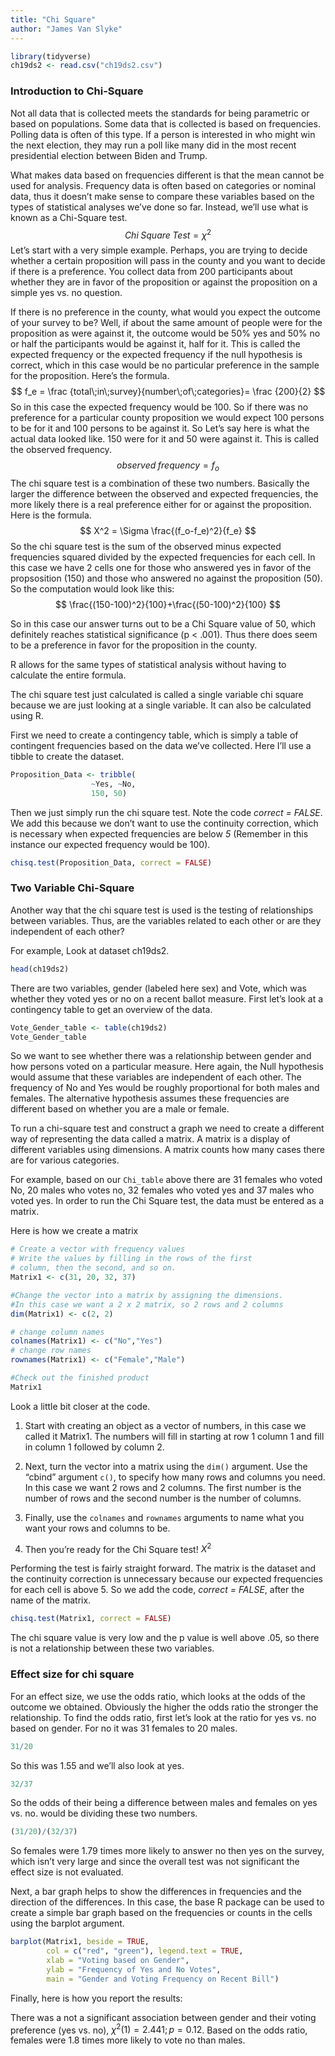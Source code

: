 ```yaml
---
title: "Chi Square"
author: "James Van Slyke"
---
```


```r
library(tidyverse)
ch19ds2 <- read.csv("ch19ds2.csv")
```

### Introduction to Chi-Square

Not all data that is collected meets the standards for being parametric or based on populations. Some data that is collected is based on frequencies. Polling data is often of this type. If a person is interested in who might win the next election, they may run a poll like many did in the most recent presidential election between Biden and Trump.

What makes data based on frequencies different is that the mean cannot be used for analysis. Frequency data is often based on categories or nominal data, thus it doesn't make sense to compare these variables based on the types of statistical analyses we've done so far. Instead, we'll use what is known as a Chi-Square test. $$
Chi\;Square\;Test = \chi^2
$$ Let's start with a very simple example. Perhaps, you are trying to decide whether a certain proposition will pass in the county and you want to decide if there is a preference. You collect data from 200 participants about whether they are in favor of the proposition or against the proposition on a simple yes vs. no question.

If there is no preference in the county, what would you expect the outcome of your survey to be? Well, if about the same amount of people were for the proposition as were against it, the outcome would be 50% yes and 50% no or half the participants would be against it, half for it. This is called the expected frequency or the expected frequency if the null hypothesis is correct, which in this case would be no particular preference in the sample for the proposition. Here's the formula. $$
f_e = \frac {total\;in\;survey}{number\;of\;categories}= \frac {200}{2}
$$ So in this case the expected frequency would be 100. So if there was no preference for a particular county proposition we would expect 100 persons to be for it and 100 persons to be against it. So Let's say here is what the actual data looked like. 150 were for it and 50 were against it. This is called the observed frequency. $$
observed\;frequency = f_o
$$ The chi square test is a combination of these two numbers. Basically the larger the difference between the observed and expected frequencies, the more likely there is a real preference either for or against the proposition. Here is the formula. $$
X^2 = \Sigma \frac{(f_o-f_e)^2}{f_e}
$$ So the chi square test is the sum of the observed minus expected frequencies squared divided by the expected frequencies for each cell. In this case we have 2 cells one for those who answered yes in favor of the propsosition (150) and those who answered no against the proposition (50). So the computation would look like this: $$
\frac{(150-100)^2}{100}+\frac{(50-100)^2}{100}
$$

So in this case our answer turns out to be a Chi Square value of 50, which definitely reaches statistical significance (p \< .001). Thus there does seem to be a preference in favor for the proposition in the county.

R allows for the same types of statistical analysis without having to calculate the entire formula.

The chi square test just calculated is called a single variable chi square because we are just looking at a single variable. It can also be calculated using R.

First we need to create a contingency table, which is simply a table of contingent frequencies based on the data we've collected. Here I'll use a tibble to create the dataset.

```r
Proposition_Data <- tribble(
                  ~Yes, ~No,
                  150, 50)
```

Then we just simply run the chi square test. Note the code *correct = FALSE*. We add this because we don't want to use the continuity correction, which is necessary when expected frequencies are below *5* (Remember in this instance our expected frequency would be 100).

```r
chisq.test(Proposition_Data, correct = FALSE)
```

### Two Variable Chi-Square

Another way that the chi square test is used is the testing of relationships between variables. Thus, are the variables related to each other or are they independent of each other?

For example, Look at dataset ch19ds2.

```r
head(ch19ds2)
```

There are two variables, gender (labeled here sex) and Vote, which was whether they voted yes or no on a recent ballot measure. First let's look at a contingency table to get an overview of the data.

```r
Vote_Gender_table <- table(ch19ds2)
Vote_Gender_table
```

So we want to see whether there was a relationship between gender and how persons voted on a particular measure. Here again, the Null hypothesis would assume that these variables are independent of each other. The frequency of No and Yes would be roughly proportional for both males and females. The alternative hypothesis assumes these frequencies are different based on whether you are a male or female.

To run a chi-square test and construct a graph we need to create a different way of representing the data called a matrix. A matrix is a display of different variables using dimensions. A matrix counts how many cases there are for various categories.

For example, based on our `Chi_table` above there are 31 females who voted No, 20 males who votes no, 32 females who voted yes and 37 males who voted yes. In order to run the Chi Square test, the data must be entered as a matrix.

Here is how we create a matrix

```r
# Create a vector with frequency values
# Write the values by filling in the rows of the first
# column, then the second, and so on. 
Matrix1 <- c(31, 20, 32, 37)

#Change the vector into a matrix by assigning the dimensions. 
#In this case we want a 2 x 2 matrix, so 2 rows and 2 columns
dim(Matrix1) <- c(2, 2)

# change column names
colnames(Matrix1) <- c("No","Yes")
# change row names
rownames(Matrix1) <- c("Female","Male")

#Check out the finished product
Matrix1
```

Look a little bit closer at the code.

1.  Start with creating an object as a vector of numbers, in this case we called it Matrix1. The numbers will fill in starting at row 1 column 1 and fill in column 1 followed by column 2.

2.  Next, turn the vector into a matrix using the `dim()` argument. Use the "cbind" argument `c()`, to specify how many rows and columns you need. In this case we want 2 rows and 2 columns. The first number is the number of rows and the second number is the number of columns.

3.  Finally, use the `colnames` and `rownames` arguments to name what you want your rows and columns to be.

4.  Then you're ready for the Chi Square test! $X^2$

Performing the test is fairly straight forward. The matrix is the dataset and the continuity correction is unnecessary because our expected frequencies for each cell is above 5. So we add the code, *correct = FALSE*, after the name of the matrix.

```r
chisq.test(Matrix1, correct = FALSE)
```

The chi square value is very low and the p value is well above .05, so there is not a relationship between these two variables.

### Effect size for chi square

For an effect size, we use the odds ratio, which looks at the odds of the outcome we obtained. Obviously the higher the odds ratio the stronger the relationship. To find the odds ratio, first let's look at the ratio for yes vs. no based on gender. For no it was 31 females to 20 males.

```r
31/20
```

So this was 1.55 and we'll also look at yes.

```r
32/37
```

So the odds of their being a difference between males and females on yes vs. no. would be dividing these two numbers.

```r
(31/20)/(32/37)
```

So females were 1.79 times more likely to answer no then yes on the survey, which isn't very large and since the overall test was not significant the effect size is not evaluated.

Next, a bar graph helps to show the differences in frequencies and the direction of the differences. In this case, the base R package can be used to create a simple bar graph based on the frequencies or counts in the cells using the barplot argument.

```r
barplot(Matrix1, beside = TRUE,
        col = c("red", "green"), legend.text = TRUE, 
        xlab = "Voting based on Gender", 
        ylab = "Frequency of Yes and No Votes", 
        main = "Gender and Voting Frequency on Recent Bill")
```

Finally, here is how you report the results:

| There was a not a significant association between gender and their voting preference (yes vs. no), $\chi^2(1) = 2.441; p = 0.12$. Based on the odds ratio, females were 1.8 times more likely to vote no than males.
